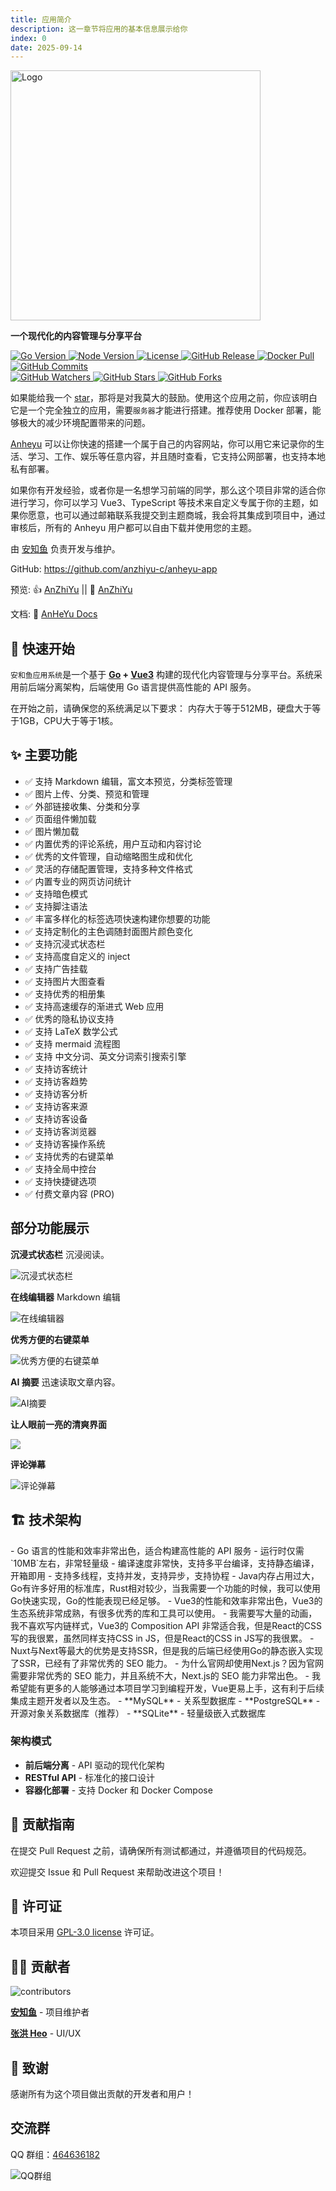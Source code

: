 ```yaml
---
title: 应用简介
description: 这一章节将应用的基本信息展示给你
index: 0
date: 2025-09-14
---
```


<div className="flex flex-col items-center text-center">
  <a href="https://github.com/anzhiyu-c/anheyu-app" target="_blank" title="访问项目仓库">
    <img
      src="https://upload-bbs.miyoushe.com/upload/2025/08/27/125766904/445bc304fe1a5edf8c0250beac0731b5_953439680145318785.png"
      height="400"
      alt="Logo"
      className="!m-0"
      style={{ width: "auto" }}
    />
  </a>

  <p className="mt-4">
    <strong>一个现代化的内容管理与分享平台</strong>
  </p>
</div>

<div className="flex flex-col items-center text-center">

  <div className="flex gap-2">
    
  <a title="Go Version" target="_blank" href="https://go.dev/">
    <img className="!m-0" alt="Go Version" src="https://img.shields.io/badge/Go-%3E%3D%201.24.4-91DEFA?style=flat" />
  </a>
  <a title="Node.js Version" target="_blank" href="https://nodejs.org/">
    <img className="!m-0" alt="Node Version" src="https://img.shields.io/badge/Node-%3E%3D%2020.19.4-yellowgreen?style=flat" />
  </a>
  <a title="License" target="_blank" href="https://github.com/anzhiyu-c/anheyu-app/blob/main/LICENSE">
    <img className="!m-0" alt="License" src="https://img.shields.io/github/license/anzhiyu-c/anheyu-app.svg?style=flat" />
  </a>
  <a title="GitHub Release" target="_blank" href="https://github.com/anzhiyu-c/anheyu-app/releases">
    <img className="!m-0" alt="GitHub Release" src="https://img.shields.io/github/v/release/anzhiyu-c/anheyu-app?style=flat" />
  </a>
  <a title="Docker Pulls" target="_blank" href="https://hub.docker.com/r/anheyu/anheyu-backend">
    <img
     className="!m-0"
      alt="Docker Pull"
      src="https://img.shields.io/docker/pulls/anheyu/anheyu-backend?color=red&label=Docker%20Pull"
    />
  </a>
  <a  title="GitHub Commits" target="_blank" href="https://github.com/anzhiyu-c/anheyu-app/commits/main">
    <img
    className="!m-0"
      alt="GitHub Commits"
      src="https://img.shields.io/github/commit-activity/m/anzhiyu-c/anheyu-app.svg?style=flat&color=brightgreen&label=commits"
    />
  </a>
  </div>
  <div className="flex gap-2">
    <a title="GitHub Watchers" target="_blank" href="https://github.com/anzhiyu-c/anheyu-app/watchers">
      <img
        alt="GitHub Watchers"
        src="https://img.shields.io/github/watchers/anzhiyu-c/anheyu-app.svg?label=Watchers&style=social"
      />
    </a>
    <a title="GitHub Stars" target="_blank" href="https://github.com/anzhiyu-c/anheyu-app/stargazers">
      <img
        alt="GitHub Stars"
        src="https://img.shields.io/github/stars/anzhiyu-c/anheyu-app.svg?label=Stars&style=social"
      />
    </a>
    <a title="GitHub Forks" target="_blank" href="https://github.com/anzhiyu-c/anheyu-app/network/members">
      <img
        alt="GitHub Forks"
        src="https://img.shields.io/github/forks/anzhiyu-c/anheyu-app.svg?label=Forks&style=social"
      />
    </a>
  </div>
</div>

如果能给我一个 [star](https://github.com/anzhiyu-c/anheyu-app)，那将是对我莫大的鼓励。使用这个应用之前，你应该明白它是一个完全独立的应用，需要`服务器`才能进行搭建。推荐使用 Docker 部署，能够极大的减少环境配置带来的问题。

[Anheyu](https://github.com/anzhiyu-c/anheyu-app) 可以让你快速的搭建一个属于自己的内容网站，你可以用它来记录你的生活、学习、工作、娱乐等任意内容，并且随时查看，它支持公网部署，也支持本地私有部署。

如果你有开发经验，或者你是一名想学习前端的同学，那么这个项目非常的适合你进行学习，你可以学习 Vue3、TypeScript 等技术来自定义专属于你的主题，如果你愿意，也可以通过邮箱联系我提交到主题商城，我会将其集成到项目中，通过审核后，所有的 Anheyu 用户都可以自由下载并使用您的主题。

由 [安知鱼](https://github.com/anzhiyu-c) 负责开发与维护。

GitHub: https://github.com/anzhiyu-c/anheyu-app

预览: 👍 [AnZhiYu](https://anheyu.com/) || 🤞 [AnZhiYu](https://index.anheyu.com/)

文档: 📖 [AnHeYu Docs](https://anheyu.com/posts/Z3MC)

## 🚀 快速开始

`安和鱼应用系统`是一个基于 **[Go](https://go.dev/) + [Vue3](https://vuejs.org/)** 构建的现代化内容管理与分享平台。系统采用前后端分离架构，后端使用 Go 语言提供高性能的 API 服务。

<Callout type="info" title="系统要求">
  在开始之前，请确保您的系统满足以下要求： 内存大于等于512MB，硬盘大于等于1GB，CPU大于等于1核。
</Callout>

## ✨ 主要功能

- ✅ 支持 Markdown 编辑，富文本预览，分类标签管理
- ✅ 图片上传、分类、预览和管理
- ✅ 外部链接收集、分类和分享
- ✅ 页面组件懒加载
- ✅ 图片懒加载
- ✅ 内置优秀的评论系统，用户互动和内容讨论
- ✅ 优秀的文件管理，自动缩略图生成和优化
- ✅ 灵活的存储配置管理，支持多种文件格式
- ✅ 内置专业的网页访问统计
- ✅ 支持暗色模式
- ✅ 支持脚注语法
- ✅ 丰富多样化的标签选项快速构建你想要的功能
- ✅ 支持定制化的主色调随封面图片颜色变化
- ✅ 支持沉浸式状态栏
- ✅ 支持高度自定义的 inject
- ✅ 支持广告挂载
- ✅ 支持图片大图查看
- ✅ 支持优秀的相册集
- ✅ 支持高速缓存的渐进式 Web 应用
- ✅ 优秀的隐私协议支持
- ✅ 支持 LaTeX 数学公式
- ✅ 支持 mermaid 流程图
- ✅ 支持 中文分词、英文分词索引搜索引擎
- ✅ 支持访客统计
- ✅ 支持访客趋势
- ✅ 支持访客分析
- ✅ 支持访客来源
- ✅ 支持访客设备
- ✅ 支持访客浏览器
- ✅ 支持访客操作系统
- ✅ 支持优秀的右键菜单
- ✅ 支持全局中控台
- ✅ 支持快捷键选项
- ✅ 付费文章内容 (PRO)

## 部分功能展示

**沉浸式状态栏** 沉浸阅读。

![沉浸式状态栏](https://upload-bbs.miyoushe.com/upload/2025/09/14/125766904/bf586849d38243f9d62ffd10aaac9c92_3495839897391648835.png?x-oss-process=image/format,avif)

**在线编辑器** Markdown 编辑

![在线编辑器](https://upload-bbs.miyoushe.com/upload/2025/09/15/125766904/d48ebac100429fe8dce19e48ec3b40a3_3855955480928949790.png?x-oss-process=image/format,avif)

**优秀方便的右键菜单**

<img
  src="https://upload-bbs.miyoushe.com/upload/2025/09/14/125766904/ab037790230c2a67f7c8e426cd8ce677_4442694850992921405.png?x-oss-process=image/format,avif"
  alt="优秀方便的右键菜单"
  className="w-[50%]"
/>

**AI 摘要** 迅速读取文章内容。

![AI摘要](https://upload-bbs.miyoushe.com/upload/2025/09/14/125766904/3e4d676c64930e1c573393420dc2cba5_2848259665925430.png?x-oss-process=image/format,avif)

**让人眼前一亮的清爽界面**

![](https://upload-bbs.miyoushe.com/upload/2025/09/14/125766904/22019d7c234b154ae6745ae8960188c4_4555570664614593804.png?x-oss-process=image/format,avif)

**评论弹幕**

![评论弹幕](https://upload-bbs.miyoushe.com/upload/2025/09/14/125766904/9ad29d18db96115f483ddf15b8af9b57_7214154697962036777.png?x-oss-process=image/format,avif)

## 🏗️ 技术架构

<Accordions type="single">
  <Accordion title="为什么要使用 GO作为后端？而不是Java或者 Rust">
    - Go 语言的性能和效率非常出色，适合构建高性能的 API 服务 - 运行时仅需`10MB`左右，非常轻量级 -
    编译速度非常快，支持多平台编译，支持静态编译，开箱即用 - 支持多线程，支持并发，支持异步，支持协程 -
    Java内存占用过大，Go有许多好用的标准库，Rust相对较少，当我需要一个功能的时候，我可以使用Go快速实现，Go的性能表现已经足够。
  </Accordion>
  <Accordion title="为什么选择使用Vue3作为前端？而不是React/Nuxt.js/Next.js">
 - Vue3的性能和效率非常出色，Vue3的生态系统非常成熟，有很多优秀的库和工具可以使用。
 - 我需要写大量的动画，我不喜欢写内链样式，Vue3的 Composition API 非常适合我，但是React的CSS写的我很累，虽然同样支持CSS in JS，但是React的CSS in JS写的我很累。
 - Nuxt与Next等最大的优势是支持SSR，但是我的后端已经使用Go的静态嵌入实现了SSR，已经有了非常优秀的 SEO 能力。
 - 为什么官网却使用Next.js？因为官网需要非常优秀的 SEO 能力，并且系统不大，Next.js的 SEO 能力非常出色。
 - 我希望能有更多的人能够通过本项目学习到编程开发，Vue更易上手，这有利于后续集成主题开发者以及生态。
  </Accordion>

  <Accordion title="支持哪些数据库？">
 - **MySQL** - 关系型数据库
 - **PostgreSQL** - 开源对象关系数据库（推荐）
 - **SQLite** - 轻量级嵌入式数据库
  </Accordion>
</Accordions>

### 架构模式

- **前后端分离** - API 驱动的现代化架构
- **RESTful API** - 标准化的接口设计
- **容器化部署** - 支持 Docker 和 Docker Compose

## 🤝 贡献指南

<Callout type="warn" title="注意事项">
  在提交 Pull Request 之前，请确保所有测试都通过，并遵循项目的代码规范。
</Callout>

欢迎提交 Issue 和 Pull Request 来帮助改进这个项目！

## 📄 许可证

本项目采用 [GPL-3.0 license](https://github.com/anzhiyu-c/anheyu-app?tab=GPL-3.0-1-ov-file#readme) 许可证。

## 👨‍💻 贡献者

<img
  src="https://opencollective.com/anheyu-app-frontend/contributors.svg?width=890&button=false"
  alt="contributors"
  className="inline-block !m-0"
/>

**[安知鱼](https://github.com/anzhiyu-c)** - 项目维护者

**[张洪 Heo](https://github.com/zhheo)** - UI/UX

## 🙏 致谢

感谢所有为这个项目做出贡献的开发者和用户！

## 交流群

QQ 群组：[464636182](https://jq.qq.com/?_wv=1027&k=v7NK7ELr)

<div className="text-center">
  <img
    src="https://upload-bbs.miyoushe.com/upload/2025/07/09/125766904/1e8ea817c197fb98e4dbd9ed2500d923_6382092418395407285.webp"
    alt="QQ群组"
    className="inline-block"
  />
</div>
